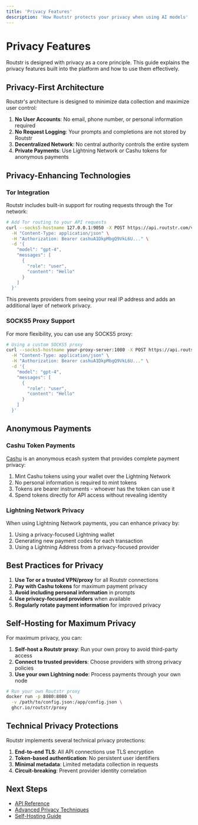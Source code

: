 ```yaml
---
title: 'Privacy Features'
description: 'How Routstr protects your privacy when using AI models'
---
```


# Privacy Features

Routstr is designed with privacy as a core principle. This guide explains the privacy features built into the platform and how to use them effectively.

## Privacy-First Architecture

Routstr's architecture is designed to minimize data collection and maximize user control:

1. **No User Accounts**: No email, phone number, or personal information required
2. **No Request Logging**: Your prompts and completions are not stored by Routstr
3. **Decentralized Network**: No central authority controls the entire system
4. **Private Payments**: Use Lightning Network or Cashu tokens for anonymous payments

## Privacy-Enhancing Technologies

### Tor Integration

Routstr includes built-in support for routing requests through the Tor network:

```bash
# Add Tor routing to your API requests
curl --socks5-hostname 127.0.0.1:9050 -X POST https://api.routstr.com/v1/chat/completions \
  -H "Content-Type: application/json" \
  -H "Authorization: Bearer cashuA1DkpMbgQ9VkL6U..." \
  -d '{
    "model": "gpt-4",
    "messages": [
      {
        "role": "user", 
        "content": "Hello"
      }
    ]
  }'
```

This prevents providers from seeing your real IP address and adds an additional layer of network privacy.

### SOCKS5 Proxy Support

For more flexibility, you can use any SOCKS5 proxy:

```bash
# Using a custom SOCKS5 proxy
curl --socks5-hostname your-proxy-server:1080 -X POST https://api.routstr.com/v1/chat/completions \
  -H "Content-Type: application/json" \
  -H "Authorization: Bearer cashuA1DkpMbgQ9VkL6U..." \
  -d '{
    "model": "gpt-4",
    "messages": [
      {
        "role": "user", 
        "content": "Hello"
      }
    ]
  }'
```

## Anonymous Payments

### Cashu Token Payments

[Cashu](https://cashu.space) is an anonymous ecash system that provides complete payment privacy:

1. Mint Cashu tokens using your wallet over the Lightning Network
2. No personal information is required to mint tokens
3. Tokens are bearer instruments - whoever has the token can use it
4. Spend tokens directly for API access without revealing identity

### Lightning Network Privacy

When using Lightning Network payments, you can enhance privacy by:

1. Using a privacy-focused Lightning wallet
2. Generating new payment codes for each transaction
3. Using a Lightning Address from a privacy-focused provider

## Best Practices for Privacy

1. **Use Tor or a trusted VPN/proxy** for all Routstr connections
2. **Pay with Cashu tokens** for maximum payment privacy
3. **Avoid including personal information** in prompts
4. **Use privacy-focused providers** when available
5. **Regularly rotate payment information** for improved privacy

## Self-Hosting for Maximum Privacy

For maximum privacy, you can:

1. **Self-host a Routstr proxy**: Run your own proxy to avoid third-party access
2. **Connect to trusted providers**: Choose providers with strong privacy policies
3. **Use your own Lightning node**: Process payments through your own node

```bash
# Run your own Routstr proxy
docker run -p 8080:8080 \
  -v /path/to/config.json:/app/config.json \
  ghcr.io/routstr/proxy
```

## Technical Privacy Protections

Routstr implements several technical privacy protections:

1. **End-to-end TLS**: All API connections use TLS encryption
2. **Token-based authentication**: No persistent user identifiers
3. **Minimal metadata**: Limited metadata collection in requests
4. **Circuit-breaking**: Prevent provider identity correlation

## Next Steps

- [API Reference](/api-reference/introduction)
- [Advanced Privacy Techniques](/users/advanced-privacy)
- [Self-Hosting Guide](/providers/self-hosting) 